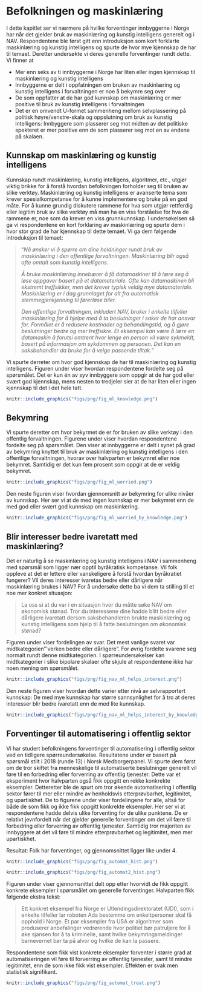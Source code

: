 \newpage
# Befolkningen og maskinlæring {#ki}

I dette kapitlet ser vi nærmere på hvilke forventinger innbyggerne i Norge har når det gjelder bruk av maskinlæring og kunstig intelligens generelt og i NAV. Respondentene ble først gitt enn introduksjon som kort forklarte maskinlæring og kunstig intelligens og spurte de hvor mye kjennskap de har til temaet. Deretter undersøkte vi deres generelle forventinger rundt dette. Vi finner at

- Mer enn seks av ti innbyggerne i Norge har liten eller ingen kjennskap til maskinlæring og kunstig intelligens
- Innbyggerne er delt i oppfatningen om bruken av maskinlæring og kunstig intelligens i forvaltningen er noe å bekymre seg over
- De som oppfatter at de har god kunnskap om maskinlæring er mer positive til bruk av kunstig intelligens i forvaltningen
- Det er en omvendt U-formet sammenheng mellom selvplassering på politisk høyre/venstre-skala og oppslutning om bruk av kunstig intelligens: 
Innbyggere som plasserer seg mot midten av det politiske spekteret er mer positive enn de som plasserer seg mot en av endene på skalaen.

## Kunnskap om maskinlæring og kunstig intelligens

<!-- Maskinlæring som databehandlingsmetode er relativt fersk. -->
<!-- Med økt datakraft og økt tilgang på data, har bruk av maskinlæring bredt om seg innenfor datavitenskapelige miljøer. -->
Kunnskap rundt maskinlæring, kunstig intelligens, algoritmer, etc., utgjør viktig brikke for å forstå hvordan befolkningen forholder seg til bruken av slike verktøy.
Maskinlæring og kunstig intelligens er avanserte tema som krever spesialkompetanse for å kunne implementere og bruke på en god måte. 
For å kunne grundig diskutere rammene for hva som utgjør rettferdig eller legitim bruk av slike verktøy må man ha en viss forståelse for hva de rammene er, noe som da krever en viss grunnkunnskap. 
I undersøkelsen så ga vi respondentene en kort forklaring av maskinlæring og spurte dem i hvor stor grad de har kjennskap til dette temaet. Vi ga dem følgende introduksjon til temaet:

> "*Nå ønsker vi å spørre om dine holdninger rundt bruk av maskinlæring i den offentlige forvaltningen. Maskinlæring blir også ofte omtalt som kunstig intelligens.*
>
 > *Å bruke maskinlæring innebærer å få datamaskiner til å lære seg å løse oppgaver basert på et datamateriale. Ofte kan datamaskinen bli ekstremt treffsikker, men det krever typisk veldig mye datamateriale. Maskinlæring er i dag grunnlaget for alt fra automatisk stemmegjenkjenning til førerløse biler.*
 >
> *Den offentlige forvaltningen, inkludert NAV, bruker i enkelte tilfeller maskinlæring for å hjelpe med å ta beslutninger i saker de har ansvar for. Formålet er å redusere kostnader og behandlingstid, og å gjøre beslutninger bedre og mer treffsikre. Et eksempel kan være å lære en datamaskin å forutsi omtrent hvor lenge en person vil være sykmeldt, basert på informasjon om sykdommen og personen. Det kan en saksbehandler da bruke for å velge passende tiltak.*"

Vi spurte derreter om hvor god kjennskap de har til maskinlæring og kunstig intelligens.
Figuren under viser hvordan respondentene fordelte seg på spørsmålet.
Det er kun én av syv innbyggere som oppgir at de har god eller svært god kjennskap, mens nesten to tredjeler sier at de har liten eller ingen kjennskap til det i det hele tatt.


```r
knitr::include_graphics("figs/png/fig_ml_knowledge.png")
```

## Bekymring

Vi spurte deretter om hvor bekyrmet de er for bruken av slike verktøy i den offentlig forvaltningen. Figurene under viser hvordan respondentene fordelte seg på spørsmålet. Den viser at innbyggerne er delt i synet på grad av bekymring knyttet til bruk av maskinlæring og kunstig intelligens i den offentlige forvaltningen, hvorav over halvparten er bekymret eller noe bekymret.
Samtidig er det kun fem prosent som oppgir at de er veldig bekymret.

```r
knitr::include_graphics("figs/png/fig_ml_worried.png")
```

Den neste figuren viser hvordan gjennomsnitt av bekymring for ulike nivåer av kunnskap. Her ser vi at de med ingen kunnskap er mer bekymret enn de med god eller svært god kunnskap om maskinlæring.

```r
knitr::include_graphics("figs/png/fig_ml_worried_by_knowledge.png")
```

## Blir interesser bedre ivaretatt med maskinlæring?

Det er naturlig å se maskinlæring og kunstig intelligens i NAV i sammenheng med spørsmål som ligger nær opptil byråkratisk kompetanse.
Vil folk oppleve at det er lettere eller vanskeligere å forstå hvordan byråkratiet fungerer?
Vil deres interesser ivaretas bedre eller dårligere når maskinlæring brukes i NAV?
For å undersøke dette ba vi dem ta stilling til et noe mer konkret situasjon:

> La oss si at du var i en situasjon hvor du måtte søke NAV om økonomisk stønad. Tror du interessene dine hadde blitt bedre eller dårligere ivaretatt dersom saksbehandleren brukte maskinlæring og kunstig intelligens som hjelp til å fatte beslutningen om økonomisk stønad?

Figuren under viser fordelingen av svar.
Det mest vanlige svaret var midtkategorien"'verken bedre eller dårligere".
For øvrig fordelte svarene seg normalt rundt denne midtkategorien.
I spørreundersøkelser kan midtkategorier i slike bipolare skalaer ofte skjule at respondentene ikke har noen mening om spørsmålet.

```r
knitr::include_graphics("figs/png/fig_nav_ml_helps_interest.png")
```

Den neste figuren viser hvordan dette varier etter nivå av selvrapportert kunnskap: De med mye kunnskap har større sannsynlighet for å tro at deres interesser blir bedre ivaretatt enn de med lite kunnskap.

```r
knitr::include_graphics("figs/png/fig_nav_ml_helps_interest_by_knowledge.png")
```


## Forventinger til automatisering i offentlig sektor

Vi har studert befolkningens forventinger til automatisering i offentlig sektor ved en tidligere spørreundersøkelse. 
Resultatene under er basert på spørsmål stilt i 2018 (runde 13) i Norsk Medborgerpanel.
Vi spurte dem først om de tror skiftet fra menneskelige til automatiserte beslutninger generelt vil føre til en forbedring eller forverring av offentlig tjenester. 
Dette var et eksperiment hvor halvparten også fikk oppgitt en rekke konkrekte eksempler.
Detteretter ble de spurt om tror økende automatisering i offentlig sektor fører til mer eller mindre av henholdsvis etterprøvbarhet, legitimitet, og upartiskhet.
De to figurene under viser fordelingene for alle, altså for både de som fikk og ikke fikk oppgitt konkrekte eksempler. 
Her ser vi at respondentene hadde delvis ulike forventing for de ulike punktene. 
De er relativt jevnfordelt når det gjelder generelle forventinger om det vil fære til forbedring eller forverring av offentlig tjenester.
Samtidig tror majoriten av innbyggere at det vil føre til mindre etterprøvbarhet og legitimitet, men mer upartiskhet.


Resultat: Folk har forventinger, og gjennomsnittet ligger like under 4.

```r
knitr::include_graphics("figs/png/fig_automat_hist.png")
```

```r
knitr::include_graphics("figs/png/fig_automat2_hist.png")
```

Figuren under viser gjennomsnittet delt opp etter hvorvidt de fikk oppgitt konkrete eksempler i spørsmålet om generelle forventinger. Halvparten fikk følgende ekstra tekst:

> Ett konkret eksempel fra Norge er Utlendingsdirektoratet (UDI), som i enkelte tilfeller lar roboten Ada bestemme om enkeltpersoner skal få opphold i Norge. Et par eksempler fra USA er algoritmer som produserer anbefalinger vedrørende hvor politiet bør patruljere for å øke sjansen for å ta kriminelle, samt hvilke bekymringsmeldinger barnevernet bør ta på alvor og hvilke de kan la passere.

Respondentene som fikk vist konkrete eksempler forventer i større grad at automatiseringen vil føre til forverring av offentlig tjenester, samt til mindre legitimitet, enn de som ikke fikk vist eksempler. Effekten er svak men statistisk signifikant.

```r
knitr::include_graphics("figs/png/fig_automat_treat.png")
```

